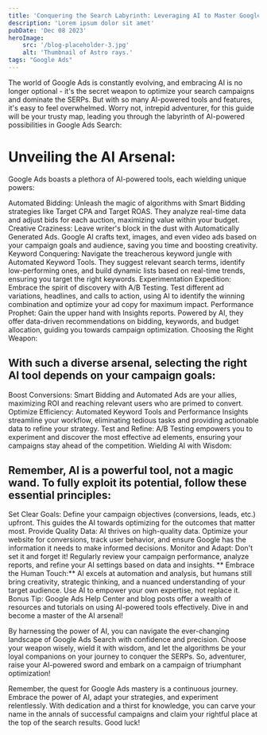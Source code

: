 ```yaml
---
title: 'Conquering the Search Labyrinth: Leveraging AI to Master Google Ads'
description: 'Lorem ipsum dolor sit amet'
pubDate: 'Dec 08 2023'
heroImage: 
    src: '/blog-placeholder-3.jpg'
    alt: 'Thumbnail of Astro rays.'
tags: "Google Ads"
---
```


The world of Google Ads is constantly evolving, and embracing AI is no longer optional - it's the secret weapon to optimize your search campaigns and dominate the SERPs. But with so many AI-powered tools and features, it's easy to feel overwhelmed. Worry not, intrepid adventurer, for this guide will be your trusty map, leading you through the labyrinth of AI-powered possibilities in Google Ads Search:

# Unveiling the AI Arsenal:

Google Ads boasts a plethora of AI-powered tools, each wielding unique powers:

Automated Bidding: Unleash the magic of algorithms with Smart Bidding strategies like Target CPA and Target ROAS. They analyze real-time data and adjust bids for each auction, maximizing value within your budget.
Creative Craziness: Leave writer's block in the dust with Automatically Generated Ads. Google AI crafts text, images, and even video ads based on your campaign goals and audience, saving you time and boosting creativity.
Keyword Conquering: Navigate the treacherous keyword jungle with Automated Keyword Tools. They suggest relevant search terms, identify low-performing ones, and build dynamic lists based on real-time trends, ensuring you target the right keywords.
Experimentation Expedition: Embrace the spirit of discovery with A/B Testing. Test different ad variations, headlines, and calls to action, using AI to identify the winning combination and optimize your ad copy for maximum impact.
Performance Prophet: Gain the upper hand with Insights reports. Powered by AI, they offer data-driven recommendations on bidding, keywords, and budget allocation, guiding you towards campaign optimization.
Choosing the Right Weapon:

## With such a diverse arsenal, selecting the right AI tool depends on your campaign goals:

Boost Conversions: Smart Bidding and Automated Ads are your allies, maximizing ROI and reaching relevant users who are primed to convert.
Optimize Efficiency: Automated Keyword Tools and Performance Insights streamline your workflow, eliminating tedious tasks and providing actionable data to refine your strategy.
Test and Refine: A/B Testing empowers you to experiment and discover the most effective ad elements, ensuring your campaigns stay ahead of the competition.
Wielding AI with Wisdom:

## Remember, AI is a powerful tool, not a magic wand. To fully exploit its potential, follow these essential principles:

Set Clear Goals: Define your campaign objectives (conversions, leads, etc.) upfront. This guides the AI towards optimizing for the outcomes that matter most.
Provide Quality Data: AI thrives on high-quality data. Optimize your website for conversions, track user behavior, and ensure Google has the information it needs to make informed decisions.
Monitor and Adapt: Don't set it and forget it! Regularly review your campaign performance, analyze reports, and refine your AI settings based on data and insights.
** Embrace the Human Touch:** AI excels at automation and analysis, but humans still bring creativity, strategic thinking, and a nuanced understanding of your target audience. Use AI to empower your own expertise, not replace it.
Bonus Tip: Google Ads Help Center and blog posts offer a wealth of resources and tutorials on using AI-powered tools effectively. Dive in and become a master of the AI arsenal!

By harnessing the power of AI, you can navigate the ever-changing landscape of Google Ads Search with confidence and precision. Choose your weapon wisely, wield it with wisdom, and let the algorithms be your loyal companions on your journey to conquer the SERPs. So, adventurer, raise your AI-powered sword and embark on a campaign of triumphant optimization!

Remember, the quest for Google Ads mastery is a continuous journey. Embrace the power of AI, adapt your strategies, and experiment relentlessly. With dedication and a thirst for knowledge, you can carve your name in the annals of successful campaigns and claim your rightful place at the top of the search results. Good luck!